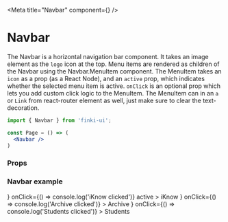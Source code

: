 
<Meta title="Navbar" component={<Navbar/>} />

# Navbar

The Navbar is a horizontal navigation bar component. It takes an image element as the 
`logo` icon at the top. Menu items are rendered as children of the Navbar using the Navbar.MenuItem component. 
The MenuItem takes an `icon` as a prop (as a React Node), and an `active` prop, 
which indicates whether the selected menu item is active. `onClick` is an optional prop which lets you add 
custom click logic to the MenuItem. The MenuItem can in an `a` or `Link` from react-router element as well, 
just make sure to clear the text-decoration.

```jsx
import { Navbar } from 'finki-ui';

const Page = () => (
  <Navbar />
)
```

### Props

<Props of={Navbar}/>

### Navbar example
<Preview withSource="open">
  <Story name="navbar">
    <div style={{height: '600px'}}>
        <Navbar logo="https://www.finki.ukim.mk/Content/dataImages/downloads/logo-large-500x500_2.png">
            <Navbar.MenuItem
            icon={<IoMdAnalytics size="192x192" />}
            onClick={() => console.log('iKnow clicked')}
            active
            >
            iKnow
            </Navbar.MenuItem>
            <Navbar.MenuItem
            icon={<MdPhotoLibrary size="192x192" />}
            onClick={() => console.log('Archive clicked')}
            >
            Archive
            </Navbar.MenuItem>
            <Navbar.MenuItem
            icon={<MdPeople size="192x192" />}
            onClick={() => console.log('Students clicked')}
            >
            Students
            </Navbar.MenuItem>
        </Navbar>
    </div>
  </Story>
</Preview>